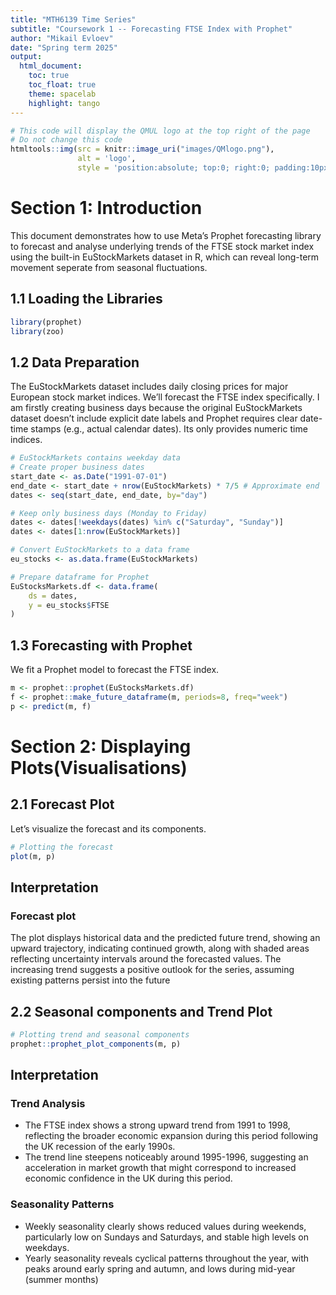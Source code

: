 ```yaml
---
title: "MTH6139 Time Series" 
subtitle: "Coursework 1 -- Forecasting FTSE Index with Prophet" 
author: "Mikail Evloev" 
date: "Spring term 2025" 
output: 
  html_document:
    toc: true
    toc_float: true
    theme: spacelab 
    highlight: tango
---
```

 
```r
# This code will display the QMUL logo at the top right of the page
# Do not change this code
htmltools::img(src = knitr::image_uri("images/QMlogo.png"),
               alt = 'logo',
               style = 'position:absolute; top:0; right:0; padding:10px; width:20%;')
```

# Section 1: Introduction
This document demonstrates how to use Meta's Prophet forecasting library to forecast and analyse underlying trends of the FTSE stock market index using the built-in EuStockMarkets dataset in R, which can reveal long-term movement seperate from seasonal fluctuations.


## 1.1 Loading the Libraries
```r
library(prophet)
library(zoo)
```


## 1.2 Data Preparation
The EuStockMarkets dataset includes daily closing prices for major European stock market indices. We'll forecast the FTSE index specifically. I am firstly creating business days 
because the original EuStockMarkets dataset doesn't include explicit date labels and Prophet requires clear date-time stamps (e.g., actual calendar dates). Its only provides numeric time indices. 

```r
# EuStockMarkets contains weekday data
# Create proper business dates
start_date <- as.Date("1991-07-01")
end_date <- start_date + nrow(EuStockMarkets) * 7/5 # Approximate end
dates <- seq(start_date, end_date, by="day")

# Keep only business days (Monday to Friday)
dates <- dates[!weekdays(dates) %in% c("Saturday", "Sunday")]
dates <- dates[1:nrow(EuStockMarkets)]

# Convert EuStockMarkets to a data frame
eu_stocks <- as.data.frame(EuStockMarkets)

# Prepare dataframe for Prophet
EuStocksMarkets.df <- data.frame(
    ds = dates,
    y = eu_stocks$FTSE
)
```

## 1.3 Forecasting with Prophet
We fit a Prophet model to forecast the FTSE index.
```r
m <- prophet::prophet(EuStocksMarkets.df)
f <- prophet::make_future_dataframe(m, periods=8, freq="week")
p <- predict(m, f)
```

# Section 2: Displaying Plots(Visualisations)

## 2.1 Forecast Plot
Let's visualize the forecast and its components.

```r
# Plotting the forecast
plot(m, p)
```

## Interpretation 

### Forecast plot

The plot displays historical data and the predicted future trend, showing an upward trajectory, indicating continued growth, along with shaded areas reflecting uncertainty intervals around the forecasted values. The increasing trend suggests a positive outlook for the series, assuming existing patterns persist into the future


## 2.2 Seasonal components and Trend Plot
```r
# Plotting trend and seasonal components
prophet::prophet_plot_components(m, p)
```

## Interpretation
### Trend Analysis
- The FTSE index shows a strong upward trend from 1991 to 1998, reflecting the broader economic expansion during this period following the UK recession of the early 1990s.
- The trend line steepens noticeably around 1995-1996, suggesting an acceleration in market growth that might correspond to increased economic confidence in the UK during this period.


### Seasonality Patterns
- Weekly seasonality clearly shows reduced values during weekends, particularly low on Sundays and Saturdays, and stable high levels on weekdays.
- Yearly seasonality reveals cyclical patterns throughout the year, with peaks around early spring and autumn, and lows during mid-year (summer months)


